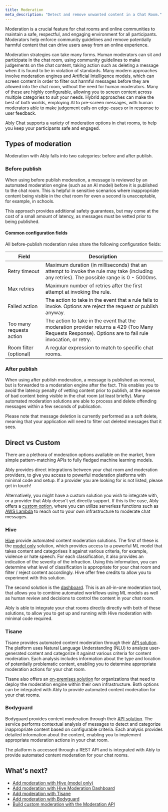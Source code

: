 ```yaml
---
title: Moderation
meta_description: "Detect and remove unwanted content in a Chat Room."
---
```


Moderation is a crucial feature for chat rooms and online communities to maintain a safe, respectful, and engaging environment for all participants. Moderators help enforce community guidelines and remove potentially harmful content that can drive users away from an online experience.

Moderation strategies can take many forms. Human moderators can sit and participate in the chat room, using community guidelines to make judgements on the chat content, taking action such as deleting a message when it is found to be in violation of standards. Many modern approaches involve moderation engines and Artificial Intelligence models, which can screen content in order to filter out harmful messages before they are allowed into the chat room, without the need for human moderators. Many of these are highly configurable, allowing you to screen content across multiple categories to suit your needs. Hybrid approaches can make the best of both worlds, employing AI to pre-screen messages, with human moderators able to make judgement calls on edge-cases or in response to user feedback.

Ably Chat supports a variety of moderation options in chat rooms, to help you keep your participants safe and engaged.

## Types of moderation <a id="types"/>

Moderation with Ably falls into two categories: before and after publish.

### Before publish <a id="before-publish"/>

When using before publish moderation, a message is reviewed by an automated moderation engine (such as an AI model) before it is published to the chat room. This is helpful in sensitive scenarios where inappropriate content being visible in the chat room for even a second is unacceptable, for example, in schools.

This approach provides additional safety guarantees, but may come at the cost of a small amount of latency, as messages must be vetted prior to being published.

#### Common configuration fields <a id="common-config"/>

All before-publish moderation rules share the following configuration fields:

| Field | Description |
| ----- | ----------- |
| Retry timeout | Maximum duration (in milliseconds) that an attempt to invoke the rule may take (including any retries). The possible range is 0 - 5000ms. |
| Max retries | Maximum number of retries after the first attempt at invoking the rule. |
| Failed action | The action to take in the event that a rule fails to invoke. Options are reject the request or publish anyway. |
| Too many requests action | The action to take in the event that the moderation provider returns a 429 (Too Many Requests Response). Options are to fail rule invocation, or retry. |
| Room filter (optional) | A regular expression to match to specific chat rooms. |

### After publish <a id="after-publish"/>

When using after publish moderation, a message is published as normal, but is forwarded to a moderation engine after the fact. This enables you to avoid the latency penalty of vetting content prior to publish, at the expense of bad content being visible in the chat room (at least briefly). Many automated moderation solutions are able to process and delete offending messages within a few seconds of publication.

Please note that message deletion is currently performed as a soft delete, meaning that your application will need to filter out deleted messages that it sees.

## Direct vs Custom <a id="directvscustom"/>

There are a plethora of moderation options available on the market, from simple pattern-matching APIs to fully fledged machine learning models.

Ably provides direct integrations between your chat room and moderation providers, to give you access to powerful moderation platforms with minimal code and setup. If a provider you are looking for is not listed, please get in touch!

Alternatively, you might have a custom solution you wish to integrate with, or a provider that Ably doesn't yet directly support. If this is the case, Ably offers a [custom option](/docs/chat/moderation/custom), where you can utilize serverless functions such as [AWS Lambda](/docs/chat/moderation/custom/lambda) to reach out to your own infrastructure to moderate chat messages.

### Hive <a id="hive"/>

[Hive](https://hivemoderation.com) provide automated content moderation solutions. The first of these is the [model only](/docs/chat/moderation/direct/hive-model-only) solution, which provides access to a powerful ML model that takes content and categorises it against various criteria, for example, violence or hate speech. For each classification, it also provides an indication of the severity of the infraction. Using this information, you can determine what level of classification is appropriate for your chat room and filter / reject content accordingly. Hive offer free credits to allow you to experiment with this solution.

The second solution is the [dashboard](/docs/chat/moderation/direct/hive-dashboard). This is an all-in-one moderation tool, that allows you to combine automated workflows using ML models as well as human review and decisions to control the content in your chat room.

Ably is able to integrate your chat rooms directly directly with both of these solutions, to allow you to get up and running with Hive moderation with minimal code required.

### Tisane <a id="tisane"/>

Tisane provides automated content moderation through their [API solution](https://tisane.ai/). The platform uses Natural Language Understanding (NLU) to analyze user-generated content and categorize it against various criteria for content moderation. Each analysis includes information about the type and location of potentially problematic content, enabling you to determine appropriate moderation actions for your chat room.

Tisane also offers an [on-premises solution](https://tisane.ai/) for organizations that need to deploy the moderation engine within their own infrastructure. Both options can be integrated with Ably to provide automated content moderation for your chat rooms.

### Bodyguard <a id="bodyguard"/>

Bodyguard provides content moderation through their [API solution](https://bamboo.bodyguard.ai/api). The service performs contextual analysis of messages to detect and categorize inappropriate content based on configurable criteria. Each analysis provides detailed information about the content, enabling you to implement appropriate moderation actions in your chat room.

The platform is accessed through a REST API and is integrated with Ably to provide automated content moderation for your chat rooms.

## What's next? <a id="whats-next"/>

* [Add moderation with Hive (model only)](/docs/chat/moderation/direct/hive-model-only)
* [Add moderation with Hive Moderation Dashboard](/docs/chat/moderation/direct/hive-dashboard)
* [Add moderation with Tisane](/docs/chat/moderation/direct/tisane)
* [Add moderation with Bodyguard](/docs/chat/moderation/direct/bodyguard)
* [Build custom moderation with the Moderation API](/docs/chat/moderation/custom)
